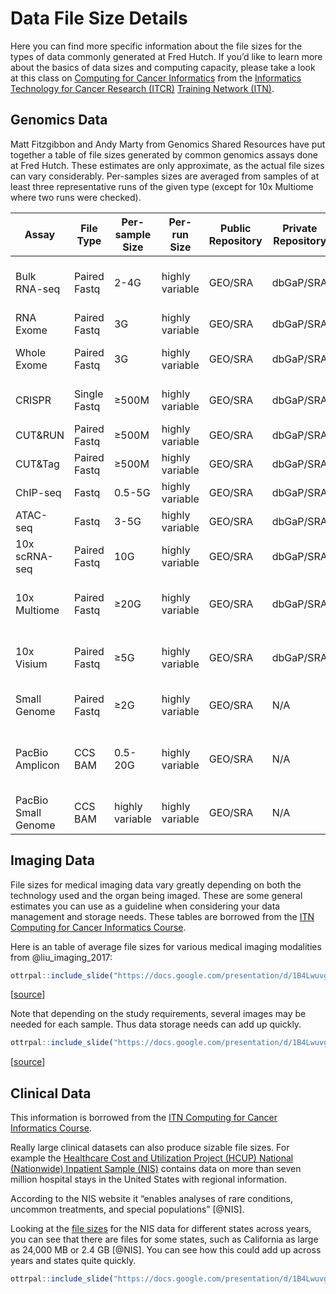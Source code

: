 # Data File Size Details {-}

Here you can find more specific information about the file sizes for the types of data commonly generated at Fred Hutch. If you'd like to learn more about the basics of data sizes and computing capacity, please take a look at this class on [Computing for Cancer Informatics](https://jhudatascience.org/Computing_for_Cancer_Informatics/index.html) from the [Informatics Technology for Cancer Research (ITCR)](https://itcr.cancer.gov/) [Training Network (ITN)](https://www.itcrtraining.org/).


## Genomics Data {-}

Matt Fitzgibbon and Andy Marty from Genomics Shared Resources have put together a table of file sizes generated by common genomics assays done at Fred Hutch. These estimates are only approximate, as the actual file sizes can vary considerably. Per-samples sizes are averaged from samples of at least three representative runs of the given type (except for 10x Multiome where two runs were checked).

Assay | File Type | Per-sample Size | Per-run Size | Public Repository | Private Repository | Notes |
|------------------|------------------|------------------|------------------|------------------|------------------|------------------|
Bulk RNA-seq | Paired Fastq | 2-4G | highly variable | GEO/SRA | dbGaP/SRA | Depends on library prep & goals |
RNA Exome | Paired Fastq | 3G | highly variable | GEO/SRA | dbGaP/SRA | |
Whole Exome | Paired Fastq | 3G | highly variable | GEO/SRA | dbGaP/SRA | HS platform dependent |
CRISPR | Single Fastq | ≥500M | highly variable | GEO/SRA | dbGaP/SRA | sgRNA library dependent |
CUT&RUN | Paired Fastq | ≥500M | highly variable | GEO/SRA | dbGaP/SRA | Ab dependent |
CUT&Tag | Paired Fastq | ≥500M | highly variable | GEO/SRA | dbGaP/SRA | Ab dependent |
ChIP-seq | Fastq | 0.5-5G | highly variable | GEO/SRA | dbGaP/SRA | Ab dependent |
ATAC-seq | Fastq | 3-5G | highly variable | GEO/SRA | dbGaP/SRA | |
10x scRNA-seq | Paired Fastq | 10G | highly variable | GEO/SRA | dbGaP/SRA | Target cell number dependent |
10x Multiome | Paired Fastq | ≥20G | highly variable | GEO/SRA | dbGaP/SRA | Target nuclei number dependent |
10x Visium | Paired Fastq | ≥5G | highly variable | GEO/SRA | dbGaP/SRA | Spots under tissue dependent |
Small Genome | Paired Fastq | ≥2G | highly variable | GEO/SRA | N/A | Genome size dependent |
PacBio Amplicon | CCS BAM | 0.5-20G | highly variable | GEO/SRA | N/A | Amplicon size & target depth dependent |
PacBio Small Genome | CCS BAM | highly variable | highly variable | GEO/SRA | N/A | Genome size dependent |


## Imaging Data {-}

File sizes for medical imaging data vary greatly depending on both the technology used and the organ being imaged. These are some general estimates you can use as a guideline when considering your data management and storage needs. These tables are borrowed from the [ITN Computing for Cancer Informatics Course](https://jhudatascience.org/Computing_for_Cancer_Informatics/index.html).


Here is an table of average file sizes for various medical imaging modalities from @liu_imaging_2017:

```r
ottrpal::include_slide("https://docs.google.com/presentation/d/1B4LwuvgA6aUopOHEAbES1Agjy7Ex2IpVAoUIoBFbsq0/edit#slide=id.gfb2e21ecdc_0_35")
```
[[source](https://www.mdpi.com/2078-2489/8/4/131)]


Note that depending on the study requirements, several images may be needed for each sample. Thus data storage needs can add up quickly.

```r
ottrpal::include_slide("https://docs.google.com/presentation/d/1B4LwuvgA6aUopOHEAbES1Agjy7Ex2IpVAoUIoBFbsq0/edit#slide=id.gfb2e21ecdc_0_25")
```
[[source](https://jhudatascience.org/Computing_for_Cancer_Informatics)]

## Clinical Data {-}

This information is borrowed from the [ITN Computing for Cancer Informatics Course](https://jhudatascience.org/Computing_for_Cancer_Informatics/index.html).


Really large clinical datasets can also produce sizable file sizes. For example the [Healthcare Cost and Utilization Project (HCUP) National (Nationwide) Inpatient Sample (NIS)](https://www.hcup-us.ahrq.gov/db/nation/nis/nisdbdocumentation.jsp) contains data on more than seven million hospital stays in the United States with regional information.

According to the NIS website it "enables analyses of rare conditions, uncommon treatments, and special populations" [@NIS].

Looking at the [file sizes](https://www.hcup-us.ahrq.gov/db/state/sedddist/sedddist_filesize.jsp) for the NIS data for different states across years, you can see that there are files for some states, such as California as large as 24,000 MB or 2.4 GB [@NIS]. You can see how this could add up across years and states quite quickly.


```r
ottrpal::include_slide("https://docs.google.com/presentation/d/1B4LwuvgA6aUopOHEAbES1Agjy7Ex2IpVAoUIoBFbsq0/edit#slide=id.gfb2e21ecdc_0_42")
```


